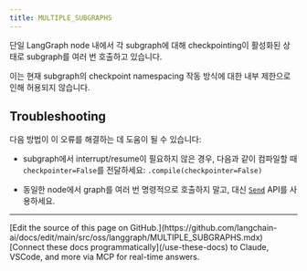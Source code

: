 ```yaml
---
title: MULTIPLE_SUBGRAPHS
---
```




단일 LangGraph node 내에서 각 subgraph에 대해 checkpointing이 활성화된 상태로 subgraph를 여러 번 호출하고 있습니다.

이는 현재 subgraph의 checkpoint namespacing 작동 방식에 대한 내부 제한으로 인해 허용되지 않습니다.

## Troubleshooting

다음 방법이 이 오류를 해결하는 데 도움이 될 수 있습니다:

* subgraph에서 interrupt/resume이 필요하지 않은 경우, 다음과 같이 컴파일할 때 `checkpointer=False`를 전달하세요: `.compile(checkpointer=False)`




* 동일한 node에서 graph를 여러 번 명령적으로 호출하지 말고, 대신 [`Send`](/oss/python/langgraph/graph-api#send) API를 사용하세요.

---

<Callout icon="pen-to-square" iconType="regular">
    [Edit the source of this page on GitHub.](https://github.com/langchain-ai/docs/edit/main/src/oss/langgraph/MULTIPLE_SUBGRAPHS.mdx)
</Callout>
<Tip icon="terminal" iconType="regular">
    [Connect these docs programmatically](/use-these-docs) to Claude, VSCode, and more via MCP for    real-time answers.
</Tip>
